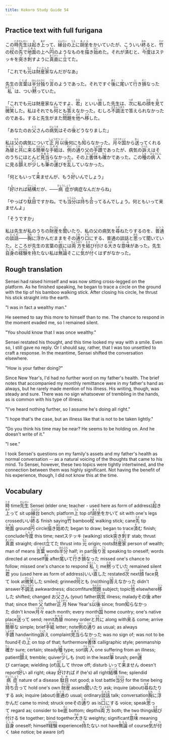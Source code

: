 ```yaml
---
title: Kokoro Study Guide 54
---
```


## Practice text with full furigana

<p>
この<ruby><rb>時</rb><rt>とき</rt></ruby><ruby><rb>先生</rb><rt>せんせい</rt></ruby>は<ruby><rb>起</rb><rt>お</rt></ruby>き<ruby><rb>上</rb><rt>あが</rt></ruby>って、<ruby><rb>縁台</rb><rt>えんだい</rt></ruby>の<ruby><rb>上</rb><rt>うえ</rt></ruby>に<ruby><rb>胡坐</rb><rt>あぐら</rt></ruby>をかいていたが、こういい<ruby><rb>終</rb><rt>おわ</rt></ruby>ると、<ruby><rb>竹</rb><rt>たけ</rt></ruby>の<ruby><rb>杖</rb><rt>つえ</rt></ruby>の<ruby><rb>先</rb><rt>さき</rt></ruby>で<ruby><rb>地面</rb><rt>じめん</rt></ruby>の上へ<ruby><rb>円</rb><rt>えん</rt></ruby>のようなものを<ruby><rb>描</rb><rt>か</rt></ruby>き<ruby><rb>始</rb><rt>はじ</rt></ruby>めた。それが<ruby><rb>済</rb><rt>す</rt></ruby>むと、<ruby><rb>今度</rb><rt>こんど</rt></ruby>はステッキを<ruby><rb>突</rb><rt>つ</rt></ruby>き<ruby><rb>刺</rb><rt>さ</rt></ruby>すように<ruby><rb>真直</rb><rt>まっすぐ</rt></ruby>に<ruby><rb>立</rb><rt>た</rt></ruby>てた。
</p>

<p>
「これでも<ruby><rb>元</rb><rt>もと</rt></ruby>は<ruby><rb>財産家</rb><rt>ざいさんか</rt></ruby>なんだがなあ」
</p>

<p>
先生の<ruby><rb>言葉</rb><rt>ことば</rt></ruby>は<ruby><rb>半分</rb><rt>はんぶん</rt></ruby><ruby><rb>独</rb><rt>ひと</rt></ruby>り<ruby><rb>言</rb><rt>ごと</rt></ruby>のようであった。それですぐ<ruby><rb>後</rb><rt>あと</rt></ruby>に<ruby><rb>尾</rb><rt>つ</rt></ruby>いて<ruby><rb>行</rb><rt>い</rt></ruby>き<ruby><rb>損</rb><rt>そこ</rt></ruby>なった<ruby><rb>私</rb><rt>わたくし</rt></ruby> は、つい<ruby><rb>黙</rb><rt>だま</rt></ruby>っていた。
</p>

<p>
「これでも元は財産家なんですよ、<ruby><rb>君</rb><rt>きみ</rt></ruby>」といい<ruby><rb>直</rb><rt>なお</rt></ruby>した先生は、<ruby><rb>次</rb><rt>つぎ</rt></ruby>に私の<ruby><rb>顔</rb><rt>かお</rt></ruby>を<ruby><rb>見</rb><rt>み</rt></ruby>て<ruby><rb>微笑</rb><rt>びしょう</rt></ruby>した。私はそれでも<ruby><rb>何</rb><rt>なん</rt></ruby>とも<ruby><rb>答</rb><rt>こた</rt></ruby>えなかった。むしろ<ruby><rb>不調法</rb><rt>ぶちょうほう</rt></ruby>で答えられなかったのである。すると先生がまた<ruby><rb>問題</rb><rt>もんだい</rt></ruby>を<ruby><rb>他</rb><rt>よそ</rt></ruby>へ<ruby><rb>移</rb><rt>うつ</rt></ruby>した。
</p>

<p>
「あなたのお<ruby><rb>父</rb><rt>とう</rt></ruby>さんの<ruby><rb>病気</rb><rt>びょうき</rt></ruby>はその<ruby><rb>後</rb><rt>ご</rt></ruby>どうなりました」
</p>

<p>
私は<ruby><rb>父</rb><rt>ちち</rt></ruby>の病気について<ruby><rb>正月</rb><rt>しょうがつ</rt></ruby><ruby><rb>以後</rb><rt>いご</rt></ruby>何にも<ruby><rb>知</rb><rt>し</rt></ruby>らなかった。<ruby><rb>月々</rb><rt>つきづき</rt></ruby><ruby><rb>国</rb><rt>くに</rt></ruby>から<ruby><rb>送</rb><rt>おく</rt></ruby>ってくれる<ruby><rb>為替</rb><rt>かわせ</rt></ruby>と<ruby><rb>共</rb><rt>とも</rt></ruby>に<ruby><rb>来</rb><rt>く</rt></ruby>る<ruby><rb>簡単</rb><rt>かんたん</rt></ruby>な<ruby><rb>手紙</rb><rt>てがみ</rt></ruby>は、<ruby><rb>例</rb><rt>れい</rt></ruby>の<ruby><rb>通</rb><rt>とお</rt></ruby>り父の<ruby><rb>手蹟</rb><rt>しゅせき</rt></ruby>であったが、病気の<ruby><rb>訴</rb><rt>うった</rt></ruby>えはそのうちにほとんど<ruby><rb>見当</rb><rt>みあた</rt></ruby>らなかった。その<ruby><rb>上</rb><rt>うえ</rt></ruby><ruby><rb>書体</rb><rt>しょたい</rt></ruby>も<ruby><rb>確</rb><rt>たし</rt></ruby>かであった。この<ruby><rb>種</rb><rt>しゅ</rt></ruby>の<ruby><rb>病人</rb><rt>びょうにん</rt></ruby>に見る<ruby><rb>顫</rb><rt>ふる</rt></ruby>えが<ruby><rb>少</rb><rt>すこ</rt></ruby>しも<ruby><rb>筆</rb><rt>ふで</rt></ruby>の<ruby><rb>運</rb><rt>はこ</rt></ruby>びを<ruby><rb>乱</rb><rt>みだ</rt></ruby>していなかった。
</p>

<p>
「何ともいって<ruby><rb>来</rb><rt>き</rt></ruby>ませんが、もう<ruby><rb>好</rb><rt>い</rt></ruby>いんでしょう」
</p>

<p>
「<ruby><rb>好</rb><rt>よ</rt></ruby>ければ<ruby><rb>結構</rb><rt>けっこう</rt></ruby>だが、――<ruby><rb>病症</rb><rt>びょうしょう</rt></ruby>が病症なんだからね」
</p>

<p>
「やっぱり<ruby><rb>駄目</rb><rt>だめ</rt></ruby>ですかね。でも<ruby><rb>当分</rb><rt>とうぶん</rt></ruby>は<ruby><rb>持</rb><rt>も</rt></ruby>ち<ruby><rb>合</rb><rt>あ</rt></ruby>ってるんでしょう。何ともいって来ませんよ」
</p>

「そうですか」

<p>
私は先生が私のうちの<ruby><rb>財産</rb><rt>ざいさん</rt></ruby>を<ruby><rb>聞</rb><rt>き</rt></ruby>いたり、私の父の病気を<ruby><rb>尋</rb><rt>たず</rt></ruby>ねたりするのを、<ruby><rb>普通</rb><rt>ふつう</rt></ruby>の<ruby><rb>談話</rb><rt>だんわ</rt></ruby>――<ruby><rb>胸</rb><rt>むね</rt></ruby>に<ruby><rb>浮</rb><rt>う</rt></ruby>かんだままをその<ruby><rb>通</rb><rt>とお</rt></ruby>り<ruby><rb>口</rb><rt>くち</rt></ruby>にする、普通の談話と<ruby><rb>思</rb><rt>おも</rt></ruby>って聞いていた。ところが先生の言葉の<ruby><rb>底</rb><rt>そこ</rt></ruby>には<ruby><rb>両方</rb><rt>りょうほう</rt></ruby>を<ruby><rb>結</rb><rt>むす</rt></ruby>び<ruby><rb>付</rb><rt>つ</rt></ruby>ける<ruby><rb>大</rb><rt>おお</rt></ruby>きな<ruby><rb>意味</rb><rt>いみ</rt></ruby>があった。先生<ruby><rb>自身</rb><rt>じしん</rt></ruby>の<ruby><rb>経験</rb><rt>けいけん</rt></ruby>を<ruby><rb>持</rb><rt>も</rt></ruby>たない私は<ruby><rb>無論</rb><rt>むろん</rt></ruby>そこに<ruby><rb>気</rb><rt>き</rt></ruby>が<ruby><rb>付</rb><rt>つ</rt></ruby>くはずがなかった。
</p>


## Rough translation

Sensei had raised himself and was now sitting cross-legged on the platform. As he finished speaking, he began to trace a circle on the ground with the tip of his bamboo walking stick. After closing his circle, he thrust his stick straight into the earth.

"I was in fact a wealthy man."

He seemed to say this more to himself than to me. The chance to respond in the moment evaded me, so I remained silent. 

"You should know that I was once wealthy." 

Sensei restated his thought, and this time looked my way with a smile. Even so, I still gave no reply. Or I should say, rather, that I was too unsettled to craft a response. In the meantime, Sensei shifted the conversation elsewhere.

"How is your father doing?"

Since New Year's, I'd had no further word on my father's health. The brief notes that accompanied my monthly remittance were in my father's hand as always, but he rarely made mention of his illness. His writing, though, was steady and sure. There was no sign whatsoever of trembling in the hands, as is common with his type of illness.

"I've heard nothing further, so I assume he's doing all right."

"I hope that's the case, but an illness like that is not to be taken lightly."

"Do you think his time may be near? He seems to be holding on. And he doesn't write of it."

"I see."

I took Sensei's questions on my family's assets and my father's health as normal conversation -- as a natural voicing of the thoughts that came to his mind. To Sensei, however, these two topics were tightly intertwined, and the connection between them was highly significant. Not having the benefit of his experience, though, I did not know this at the time. 


## Vocabulary

<p>
<span class="vocabstudy"><ruby><rb>時</rb><rt>とき</rt></ruby>&nbsp;time</span><span class="vocabstudy"><ruby><rb>先生</rb><rt>せんせい</rt></ruby>&nbsp;Sensei (elder one; teacher - used here as form of address)</span><span class="vocabstudy"><ruby><rb>起</rb><rt>お</rt></ruby>き<ruby><rb>上</rb><rt>あが</rt></ruby>って&nbsp;sit up</span><span class="vocabstudy"><ruby><rb>縁台</rb><rt>えんだい</rt></ruby>&nbsp;bench; platform</span><span class="vocabstudy"><ruby><rb>上</rb><rt>うえ</rt></ruby>&nbsp;top of</span><span class="vocabstudy"><ruby><rb>胡坐</rb><rt>あぐら</rt></ruby>をかいて&nbsp;sit with one's legs crossed</span><span class="vocabstudy">いい<ruby><rb>終</rb><rt>おわ</rt></ruby>る&nbsp;finish saying</span><span class="vocabstudy"><ruby><rb>竹</rb><rt>たけ</rt></ruby>&nbsp;bamboo</span><span class="vocabstudy"><ruby><rb>杖</rb><rt>つえ</rt></ruby>&nbsp;walking stick; cane</span><span class="vocabstudy"><ruby><rb>先</rb><rt>さき</rt></ruby>&nbsp;tip</span><span class="vocabstudy"><ruby><rb>地面</rb><rt>じめん</rt></ruby>&nbsp;ground</span><span class="vocabstudy"><ruby><rb>円</rb><rt>えん</rt></ruby>&nbsp;circle</span><span class="vocabstudy"><ruby><rb>描</rb><rt>か</rt></ruby>き<ruby><rb>始</rb><rt>はじ</rt></ruby>めた&nbsp;began to draw; began to trace</span><span class="vocabstudy"><ruby><rb>済</rb><rt>す</rt></ruby>む&nbsp;finish; conclude</span><span class="vocabstudy"><ruby><rb>今度</rb><rt>こんど</rt></ruby>&nbsp;this time; next</span><span class="vocabstudy">ステッキ&nbsp;(walking) stick</span><span class="vocabstudy"><ruby><rb>突</rb><rt>つ</rt></ruby>き<ruby><rb>刺</rb><rt>さ</rt></ruby>す&nbsp;stab; thrust</span><span class="vocabstudy"><ruby><rb>真直</rb><rt>まっすぐ</rt></ruby>&nbsp;straight; direct</span><span class="vocabstudy"><ruby><rb>立</rb><rt>た</rt></ruby>てた&nbsp;thrust into</span>
<span class="vocabstudy"><ruby><rb>元</rb><rt>もと</rt></ruby>&nbsp;origin; roots</span><span class="vocabstudy"><ruby><rb>財産家</rb><rt>ざいさんか</rt></ruby>&nbsp;person of wealth; man of means</span>
<span class="vocabstudy"><ruby><rb>言葉</rb><rt>ことば</rt></ruby>&nbsp;words</span><span class="vocabstudy"><ruby><rb>半分</rb><rt>はんぶん</rt></ruby>&nbsp;half; in part</span><span class="vocabstudy"><ruby><rb>独</rb><rt>ひと</rt></ruby>り<ruby><rb>言</rb><rt>ごと</rt></ruby>&nbsp;speaking to oneself; words directed at oneself</span><span class="vocabstudy"><ruby><rb>後</rb><rt>あと</rt></ruby>&nbsp;after</span><span class="vocabstudy"><ruby><rb>尾</rb><rt>つ</rt></ruby>いて<ruby><rb>行</rb><rt>い</rt></ruby>き<ruby><rb>損</rb><rt>そこ</rt></ruby>なった&nbsp;missed one's chance to follow; missed one's chance to respond</span><span class="vocabstudy"><ruby><rb>私</rb><rt>わたくし</rt></ruby>&nbsp;I; me</span><span class="vocabstudy"><ruby><rb>黙</rb><rt>だま</rt></ruby>っていた&nbsp;remained silent</span>
<span class="vocabstudy"><ruby><rb>君</rb><rt>きみ</rt></ruby>&nbsp;you (used here as form of address)</span><span class="vocabstudy">いい<ruby><rb>直</rb><rt>なお</rt></ruby>した&nbsp;restated</span><span class="vocabstudy"><ruby><rb>次</rb><rt>つぎ</rt></ruby>&nbsp;next</span><span class="vocabstudy"><ruby><rb>顔</rb><rt>かお</rt></ruby>&nbsp;face</span><span class="vocabstudy"><ruby><rb>見</rb><rt>み</rt></ruby>て&nbsp;look at</span><span class="vocabstudy"><ruby><rb>微笑</rb><rt>びしょう</rt></ruby>した&nbsp;smiled; grinned</span><span class="vocabstudy"><ruby><rb>何</rb><rt>なん</rt></ruby>とも&nbsp;(no)thing</span><span class="vocabstudy"><ruby><rb>答</rb><rt>こた</rt></ruby>えなかった&nbsp;didn't answer</span><span class="vocabstudy"><ruby><rb>不調法</rb><rt>ぶちょうほう</rt></ruby>&nbsp;awkwardness; discomfiture</span><span class="vocabstudy"><ruby><rb>問題</rb><rt>もんだい</rt></ruby>&nbsp;subject; topic</span><span class="vocabstudy"><ruby><rb>他</rb><rt>よそ</rt></ruby>&nbsp;elsewhere</span><span class="vocabstudy"><ruby><rb>移</rb><rt>うつ</rt></ruby>した&nbsp;shifted; changed</span>
<span class="vocabstudy">お<ruby><rb>父</rb><rt>とう</rt></ruby>さん&nbsp;(your) father</span><span class="vocabstudy"><ruby><rb>病気</rb><rt>びょうき</rt></ruby>&nbsp;illness; malady</span><span class="vocabstudy">その<ruby><rb>後</rb><rt>ご</rt></ruby>&nbsp;after that; since then</span>
<span class="vocabstudy"><ruby><rb>父</rb><rt>ちち</rt></ruby>&nbsp;father</span><span class="vocabstudy"><ruby><rb>正月</rb><rt>しょうがつ</rt></ruby>&nbsp;New Year's</span><span class="vocabstudy"><ruby><rb>以後</rb><rt>いご</rt></ruby>&nbsp;since; from</span><span class="vocabstudy"><ruby><rb>知</rb><rt>し</rt></ruby>らなかった&nbsp;didn't know</span><span class="vocabstudy"><ruby><rb>月々</rb><rt>つきづき</rt></ruby>&nbsp;each month; every month</span><span class="vocabstudy"><ruby><rb>国</rb><rt>くに</rt></ruby>&nbsp;home country; one's native place</span><span class="vocabstudy"><ruby><rb>送</rb><rt>おく</rt></ruby>って&nbsp;send; remit</span><span class="vocabstudy"><ruby><rb>為替</rb><rt>かわせ</rt></ruby>&nbsp;money order</span><span class="vocabstudy">と<ruby><rb>共</rb><rt>とも</rt></ruby>に&nbsp;along with</span><span class="vocabstudy"><ruby><rb>来</rb><rt>く</rt></ruby>る&nbsp;come; arrive</span><span class="vocabstudy"><ruby><rb>簡単</rb><rt>かんたん</rt></ruby>な&nbsp;simple; brief</span><span class="vocabstudy"><ruby><rb>手紙</rb><rt>てがみ</rt></ruby>&nbsp;letter; note</span><span class="vocabstudy"><ruby><rb>例</rb><rt>れい</rt></ruby>の<ruby><rb>通</rb><rt>とお</rt></ruby>り&nbsp;as usual; as always</span><span class="vocabstudy"><ruby><rb>手蹟</rb><rt>しゅせき</rt></ruby>&nbsp;handwriting</span><span class="vocabstudy"><ruby><rb>訴</rb><rt>うった</rt></ruby>え&nbsp;complaint</span><span class="vocabstudy"><ruby><rb>見当</rb><rt>みあた</rt></ruby>らなかった&nbsp;was no sign of; was not to be found</span><span class="vocabstudy">その<ruby><rb>上</rb><rt>うえ</rt></ruby>&nbsp;on top of that; furthermore</span><span class="vocabstudy"><ruby><rb>書体</rb><rt>しょたい</rt></ruby>&nbsp;calligraphic style; penmanship</span><span class="vocabstudy"><ruby><rb>確</rb><rt>たし</rt></ruby>か&nbsp;sure; certain; steady</span><span class="vocabstudy"><ruby><rb>種</rb><rt>しゅ</rt></ruby>&nbsp;type; sort</span><span class="vocabstudy"><ruby><rb>病人</rb><rt>びょうにん</rt></ruby>&nbsp;one suffering from an illness; patient</span><span class="vocabstudy"><ruby><rb>顫</rb><rt>ふる</rt></ruby>え&nbsp;tremble; quiver</span><span class="vocabstudy"><ruby><rb>少</rb><rt>すこ</rt></ruby>しも&nbsp;(not) in the least</span><span class="vocabstudy"><ruby><rb>筆</rb><rt>ふで</rt></ruby>&nbsp;brush; pen</span><span class="vocabstudy"><ruby><rb>運</rb><rt>はこ</rt></ruby>び&nbsp;carriage; wielding (of)</span><span class="vocabstudy"><ruby><rb>乱</rb><rt>みだ</rt></ruby>して&nbsp;throw off; disturb</span>
<span class="vocabstudy">いって<ruby><rb>来</rb><rt>き</rt></ruby>ません&nbsp;doesn't report</span><span class="vocabstudy"><ruby><rb>好</rb><rt>い</rt></ruby>い&nbsp;all right; okay</span>
<span class="vocabstudy"><ruby><rb>好</rb><rt>よ</rt></ruby>ければ&nbsp;if (he's) all right</span><span class="vocabstudy"><ruby><rb>結構</rb><rt>けっこう</rt></ruby>&nbsp;fine; splendid</span><span class="vocabstudy"><ruby><rb>病症</rb><rt>びょうしょう</rt></ruby>&nbsp;nature of a disease</span>
<span class="vocabstudy"><ruby><rb>駄目</rb><rt>だめ</rt></ruby>&nbsp;not good; a lost battle</span><span class="vocabstudy"><ruby><rb>当分</rb><rt>とうぶん</rt></ruby>&nbsp;for the time being</span><span class="vocabstudy"><ruby><rb>持</rb><rt>も</rt></ruby>ち<ruby><rb>合</rb><rt>あ</rt></ruby>って&nbsp;hold one's own</span>
<span class="vocabstudy"><ruby><rb>財産</rb><rt>ざいさん</rt></ruby>&nbsp;assets</span><span class="vocabstudy"><ruby><rb>聞</rb><rt>き</rt></ruby>いたり&nbsp;ask; inquire (about)</span><span class="vocabstudy"><ruby><rb>尋</rb><rt>たず</rt></ruby>ねたりする&nbsp;ask; inquire (about)</span><span class="vocabstudy"><ruby><rb>普通</rb><rt>ふつう</rt></ruby>の&nbsp;usual; ordinary</span><span class="vocabstudy"><ruby><rb>談話</rb><rt>だんわ</rt></ruby>&nbsp;talk; conversation</span><span class="vocabstudy"><ruby><rb>胸</rb><rt>むね</rt></ruby>に<ruby><rb>浮</rb><rt>う</rt></ruby>かんだ&nbsp;came to mind; struck one</span><span class="vocabstudy">その<ruby><rb>通</rb><rt>とお</rt></ruby>り&nbsp;as is</span><span class="vocabstudy"><ruby><rb>口</rb><rt>くち</rt></ruby>にする&nbsp;voice; speak</span><span class="vocabstudy"><ruby><rb>思</rb><rt>おも</rt></ruby>って&nbsp;regard as; consider to be</span><span class="vocabstudy"><ruby><rb>底</rb><rt>そこ</rt></ruby>&nbsp;bottom; depths</span><span class="vocabstudy"><ruby><rb>両方</rb><rt>りょうほう</rt></ruby>&nbsp;both; the two things</span><span class="vocabstudy"><ruby><rb>結</rb><rt>むす</rt></ruby>び<ruby><rb>付</rb><rt>つ</rt></ruby>ける&nbsp;tie together; bind together</span><span class="vocabstudy"><ruby><rb>大</rb><rt>おお</rt></ruby>きな&nbsp;weighty; significant</span><span class="vocabstudy"><ruby><rb>意味</rb><rt>いみ</rt></ruby>&nbsp;meaning</span><span class="vocabstudy"><ruby><rb>自身</rb><rt>じしん</rt></ruby>&nbsp;oneself; himself</span><span class="vocabstudy"><ruby><rb>経験</rb><rt>けいけん</rt></ruby>&nbsp;experience</span><span class="vocabstudy"><ruby><rb>持</rb><rt>も</rt></ruby>たない&nbsp;not have</span><span class="vocabstudy"><ruby><rb>無論</rb><rt>むろん</rt></ruby>&nbsp;of course</span><span class="vocabstudy"><ruby><rb>気</rb><rt>き</rt></ruby>が<ruby><rb>付</rb><rt>つ</rt></ruby>く&nbsp;take notice; be aware (of)</span>
</p>
